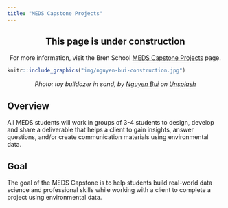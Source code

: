 ```yaml
---
title: "MEDS Capstone Projects"
---
```


<h2><center>This page is under construction</center></h2>

<p><center>For more information, visit the Bren School [MEDS Capstone Projects](https://bren.ucsb.edu/masters-programs/master-environmental-data-science/meds-capstone-projects) page.</center></p>

```r

knitr::include_graphics("img/nguyen-bui-construction.jpg")

```

<p style="color:gray; font-size: 15px; style: italic;"><center><i>Photo: toy bulldozer in sand, by <a href="https://unsplash.com/@renichinguyen?utm_source=unsplash&utm_medium=referral&utm_content=creditCopyText">Nguyen Bui</a> on <a href="https://unsplash.com/s/photos/toy-bulldozer?utm_source=unsplash&utm_medium=referral&utm_content=creditCopyText">Unsplash</a></i></center></p>


## Overview

All MEDS students will work in groups of 3-4 students to design, develop and share a deliverable that helps a client to gain insights, answer questions, and/or create communication materials using environmental data. 

## Goal

The goal of the MEDS Capstone is to help students build real-world data science and professional skills while working with a client to complete a project using environmental data. 




